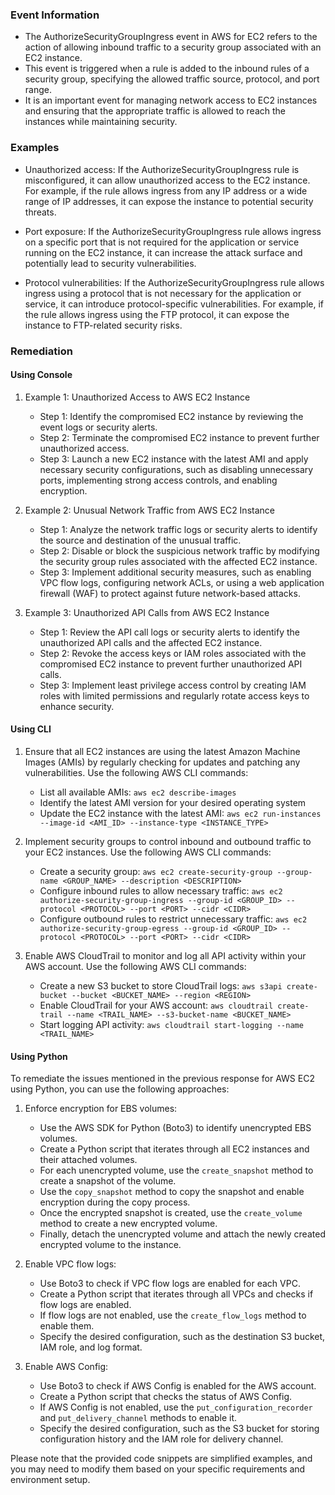 
### Event Information

- The AuthorizeSecurityGroupIngress event in AWS for EC2 refers to the action of allowing inbound traffic to a security group associated with an EC2 instance.
- This event is triggered when a rule is added to the inbound rules of a security group, specifying the allowed traffic source, protocol, and port range.
- It is an important event for managing network access to EC2 instances and ensuring that the appropriate traffic is allowed to reach the instances while maintaining security.


### Examples

- Unauthorized access: If the AuthorizeSecurityGroupIngress rule is misconfigured, it can allow unauthorized access to the EC2 instance. For example, if the rule allows ingress from any IP address or a wide range of IP addresses, it can expose the instance to potential security threats.

- Port exposure: If the AuthorizeSecurityGroupIngress rule allows ingress on a specific port that is not required for the application or service running on the EC2 instance, it can increase the attack surface and potentially lead to security vulnerabilities.

- Protocol vulnerabilities: If the AuthorizeSecurityGroupIngress rule allows ingress using a protocol that is not necessary for the application or service, it can introduce protocol-specific vulnerabilities. For example, if the rule allows ingress using the FTP protocol, it can expose the instance to FTP-related security risks.

### Remediation

#### Using Console

1. Example 1: Unauthorized Access to AWS EC2 Instance
   - Step 1: Identify the compromised EC2 instance by reviewing the event logs or security alerts.
   - Step 2: Terminate the compromised EC2 instance to prevent further unauthorized access.
   - Step 3: Launch a new EC2 instance with the latest AMI and apply necessary security configurations, such as disabling unnecessary ports, implementing strong access controls, and enabling encryption.

2. Example 2: Unusual Network Traffic from AWS EC2 Instance
   - Step 1: Analyze the network traffic logs or security alerts to identify the source and destination of the unusual traffic.
   - Step 2: Disable or block the suspicious network traffic by modifying the security group rules associated with the affected EC2 instance.
   - Step 3: Implement additional security measures, such as enabling VPC flow logs, configuring network ACLs, or using a web application firewall (WAF) to protect against future network-based attacks.

3. Example 3: Unauthorized API Calls from AWS EC2 Instance
   - Step 1: Review the API call logs or security alerts to identify the unauthorized API calls and the affected EC2 instance.
   - Step 2: Revoke the access keys or IAM roles associated with the compromised EC2 instance to prevent further unauthorized API calls.
   - Step 3: Implement least privilege access control by creating IAM roles with limited permissions and regularly rotate access keys to enhance security.

#### Using CLI

1. Ensure that all EC2 instances are using the latest Amazon Machine Images (AMIs) by regularly checking for updates and patching any vulnerabilities. Use the following AWS CLI commands:

   - List all available AMIs: `aws ec2 describe-images`
   - Identify the latest AMI version for your desired operating system
   - Update the EC2 instance with the latest AMI: `aws ec2 run-instances --image-id <AMI_ID> --instance-type <INSTANCE_TYPE>`

2. Implement security groups to control inbound and outbound traffic to your EC2 instances. Use the following AWS CLI commands:

   - Create a security group: `aws ec2 create-security-group --group-name <GROUP_NAME> --description <DESCRIPTION>`
   - Configure inbound rules to allow necessary traffic: `aws ec2 authorize-security-group-ingress --group-id <GROUP_ID> --protocol <PROTOCOL> --port <PORT> --cidr <CIDR>`
   - Configure outbound rules to restrict unnecessary traffic: `aws ec2 authorize-security-group-egress --group-id <GROUP_ID> --protocol <PROTOCOL> --port <PORT> --cidr <CIDR>`

3. Enable AWS CloudTrail to monitor and log all API activity within your AWS account. Use the following AWS CLI commands:

   - Create a new S3 bucket to store CloudTrail logs: `aws s3api create-bucket --bucket <BUCKET_NAME> --region <REGION>`
   - Enable CloudTrail for your AWS account: `aws cloudtrail create-trail --name <TRAIL_NAME> --s3-bucket-name <BUCKET_NAME>`
   - Start logging API activity: `aws cloudtrail start-logging --name <TRAIL_NAME>`

#### Using Python

To remediate the issues mentioned in the previous response for AWS EC2 using Python, you can use the following approaches:

1. Enforce encryption for EBS volumes:
   - Use the AWS SDK for Python (Boto3) to identify unencrypted EBS volumes.
   - Create a Python script that iterates through all EC2 instances and their attached volumes.
   - For each unencrypted volume, use the `create_snapshot` method to create a snapshot of the volume.
   - Use the `copy_snapshot` method to copy the snapshot and enable encryption during the copy process.
   - Once the encrypted snapshot is created, use the `create_volume` method to create a new encrypted volume.
   - Finally, detach the unencrypted volume and attach the newly created encrypted volume to the instance.

2. Enable VPC flow logs:
   - Use Boto3 to check if VPC flow logs are enabled for each VPC.
   - Create a Python script that iterates through all VPCs and checks if flow logs are enabled.
   - If flow logs are not enabled, use the `create_flow_logs` method to enable them.
   - Specify the desired configuration, such as the destination S3 bucket, IAM role, and log format.

3. Enable AWS Config:
   - Use Boto3 to check if AWS Config is enabled for the AWS account.
   - Create a Python script that checks the status of AWS Config.
   - If AWS Config is not enabled, use the `put_configuration_recorder` and `put_delivery_channel` methods to enable it.
   - Specify the desired configuration, such as the S3 bucket for storing configuration history and the IAM role for delivery channel.

Please note that the provided code snippets are simplified examples, and you may need to modify them based on your specific requirements and environment setup.

